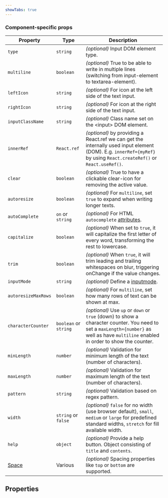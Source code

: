 ```yaml
---
showTabs: true
---
```



### Component-specific props

| Property                                | Type                  | Description                                                                                                                                                                            |
| --------------------------------------- | --------------------- | -------------------------------------------------------------------------------------------------------------------------------------------------------------------------------------- |
| `type`                                  | `string`              | _(optional)_ Input DOM element type.                                                                                                                                                   |
| `multiline`                             | `boolean`             | _(optional)_ True to be able to write in multiple lines (switching from input-element to textarea-element).                                                                            |
| `leftIcon`                              | `string`              | _(optional)_ For icon at the left side of the text input.                                                                                                                              |
| `rightIcon`                             | `string`              | _(optional)_ For icon at the right side of the text input.                                                                                                                             |
| `inputClassName`                        | `string`              | _(optional)_ Class name set on the &lt;input&gt; DOM element.                                                                                                                          |
| `innerRef`                              | `React.ref`           | _(optional)_ by providing a React.ref we can get the internally used input element (DOM). E.g. `innerRef={myRef}` by using `React.createRef()` or `React.useRef()`.                    |
| `clear`                                 | `boolean`             | _(optional)_ True to have a clickable clear-icon for removing the active value.                                                                                                        |
| `autoresize`                            | `boolean`             | _(optional)_ For `multiline`, set `true` to expand when writing longer texts.                                                                                                          |
| `autoComplete`                          | `on` or `string`      | _(optional)_ For HTML `autocomplete` [attributes](https://developer.mozilla.org/en-US/docs/Web/HTML/Attributes/autocomplete).                                                          |
| `capitalize`                            | `boolean`             | _(optional)_ When set to `true`, it will capitalize the first letter of every word, transforming the rest to lowercase.                                                                |
| `trim`                                  | `boolean`             | _(optional)_ When `true`, it will trim leading and trailing whitespaces on blur, triggering onChange if the value changes.                                                             |
| `inputMode`                             | `string`              | _(optional)_ Define a [inputmode](https://developer.mozilla.org/en-US/docs/Web/HTML/Global_attributes/inputmode).                                                                      |
| `autoresizeMaxRows`                     | `boolean`             | _(optional)_ For `multiline`, set how many rows of text can be shown at max.                                                                                                           |
| `characterCounter`                      | `boolean` or `string` | _(optional)_ Use `up` or `down` or `true` (down) to show a character counter. You need to set a `maxLength={number}` as well as have `multiline` enabled in order to show the counter. |
| `minLength`                             | `number`              | _(optional)_ Validation for minimum length of the text (number of characters).                                                                                                         |
| `maxLength`                             | `number`              | _(optional)_ Validation for maximum length of the text (number of characters).                                                                                                         |
| `pattern`                               | `string`              | _(optional)_ Validation based on regex pattern.                                                                                                                                        |
| `width`                                 | `string` or `false`   | _(optional)_ `false` for no width (use browser default), `small`, `medium` or `large` for predefined standard widths, `stretch` for fill available width.                              |
| `help`                                  | `object`              | _(optional)_ Provide a help button. Object consisting of `title` and `contents`.                                                                                                       |
| [Space](/uilib/layout/space/properties) | Various               | _(optional)_ Spacing properties like `top` or `bottom` are supported.                                                                                                                  |

## Properties

<DataValueReadwriteProperties type="string" />
